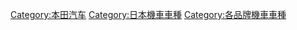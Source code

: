 
[[Category:本田汽车|Category:本田汽车]]
[[Category:日本機車車種|Category:日本機車車種]]
[[Category:各品牌機車車種|Category:各品牌機車車種]]